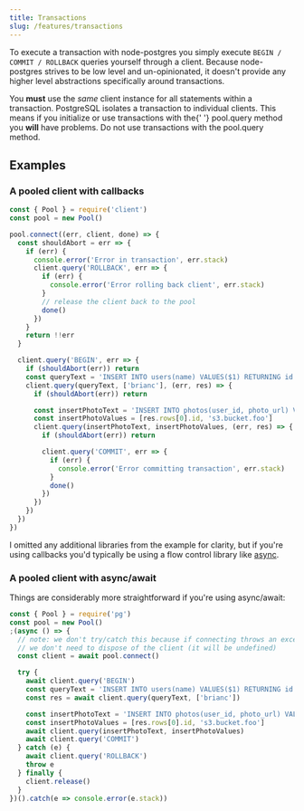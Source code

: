 ```yaml
---
title: Transactions
slug: /features/transactions
---
```


To execute a transaction with node-postgres you simply execute `BEGIN / COMMIT / ROLLBACK` queries yourself through a client. Because node-postgres strives to be low level and un-opinionated, it doesn't provide any higher level abstractions specifically around transactions.

<div class="alert alert-danger">
  You <strong>must</strong> use the <em>same</em> client instance for all statements within a transaction. PostgreSQL
  isolates a transaction to individual clients. This means if you initialize or use transactions with the{' '}
  <span className="code">pool.query</span> method you <strong>will</strong> have problems. Do not use transactions with
  the <span className="code">pool.query</span> method.
</div>

## Examples

### A pooled client with callbacks

```js
const { Pool } = require('client')
const pool = new Pool()

pool.connect((err, client, done) => {
  const shouldAbort = err => {
    if (err) {
      console.error('Error in transaction', err.stack)
      client.query('ROLLBACK', err => {
        if (err) {
          console.error('Error rolling back client', err.stack)
        }
        // release the client back to the pool
        done()
      })
    }
    return !!err
  }

  client.query('BEGIN', err => {
    if (shouldAbort(err)) return
    const queryText = 'INSERT INTO users(name) VALUES($1) RETURNING id'
    client.query(queryText, ['brianc'], (err, res) => {
      if (shouldAbort(err)) return

      const insertPhotoText = 'INSERT INTO photos(user_id, photo_url) VALUES ($1, $2)'
      const insertPhotoValues = [res.rows[0].id, 's3.bucket.foo']
      client.query(insertPhotoText, insertPhotoValues, (err, res) => {
        if (shouldAbort(err)) return

        client.query('COMMIT', err => {
          if (err) {
            console.error('Error committing transaction', err.stack)
          }
          done()
        })
      })
    })
  })
})
```

<div class="message is-info">
  <div class="message-body">
    I omitted any additional libraries from the example for clarity, but if you're using callbacks you'd typically be
    using a flow control library like <a href="https://github.com/caolan/async" target="_blank">async</a>.
  </div>
</div>

### A pooled client with async/await

Things are considerably more straightforward if you're using async/await:

```js
const { Pool } = require('pg')
const pool = new Pool()
;(async () => {
  // note: we don't try/catch this because if connecting throws an exception
  // we don't need to dispose of the client (it will be undefined)
  const client = await pool.connect()

  try {
    await client.query('BEGIN')
    const queryText = 'INSERT INTO users(name) VALUES($1) RETURNING id'
    const res = await client.query(queryText, ['brianc'])

    const insertPhotoText = 'INSERT INTO photos(user_id, photo_url) VALUES ($1, $2)'
    const insertPhotoValues = [res.rows[0].id, 's3.bucket.foo']
    await client.query(insertPhotoText, insertPhotoValues)
    await client.query('COMMIT')
  } catch (e) {
    await client.query('ROLLBACK')
    throw e
  } finally {
    client.release()
  }
})().catch(e => console.error(e.stack))
```
